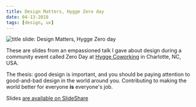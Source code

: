 ```yaml
---
title: Design Matters, Hygge Zero day
date: 04-13-2018
tags: [design, ux]
---
```


<Image
  publicId="external-references/design-matters-zero-day/cover"
  alt="title slide: Design Matters, Hygge Zero day"
/>

These are slides from an empassioned talk I gave about design during a community event called Zero Day at [Hygge Coworking](https://wearehygge.com) in Charlotte, NC, USA.

The thesis: good design is important, and you should be paying attention to good-and-bad design in the world around you. Contributing to making the world better for everyone **is** everyone's job.

Slides [are available on SlideShare](https://www.slideshare.net/mbifulco1/design-matters-hygge-zero-day-93804671)
